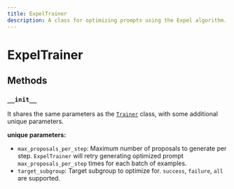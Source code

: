 ```yaml
---
title: ExpelTrainer
description: A class for optimizing prompts using the Expel algorithm.
---
```


# ExpelTrainer

## Methods

### `__init__`

It shares the same parameters as the [`Trainer`](../trainer.mdx) class, with some additional unique parameters.

**unique parameters:**

- `max_proposals_per_step`: Maximum number of proposals to generate per step. `ExpelTrainer` will retry generating optimized prompt `max_proposals_per_step` times for each batch of examples.
- `target_subgroup`: Target subgroup to optimize for. `success`, `failure`, `all` are supported.
